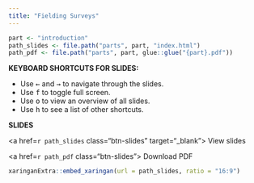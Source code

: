 ```yaml
---
title: "Fielding Surveys"
---
```


```r
part <- "introduction"
path_slides <- file.path("parts", part, "index.html")
path_pdf <- file.path("parts", part, glue::glue("{part}.pdf"))
```

::: {.grid}

::: {.g-col-6}

**KEYBOARD SHORTCUTS FOR SLIDES:**

- Use <kbd>←</kbd> and <kbd>→</kbd> to navigate through the slides.
- Use <kbd>f</kbd> to toggle full screen.
- Use <kbd>o</kbd> to view an overview of all slides.
- Use <kbd>h</kbd> to see a list of other shortcuts.

:::

::: {.g-col-6}

::: {.class-buttons}

**SLIDES**

<a href=`r path_slides` class="btn-slides" target="_blank"><i class="fas fa-external-link-alt"></i> View slides</a>

<a href=`r path_pdf` class="btn-slides"><i class="fas fa-file-pdf"></i> Download PDF</a>

:::

:::

:::

```r
xaringanExtra::embed_xaringan(url = path_slides, ratio = "16:9")
```
